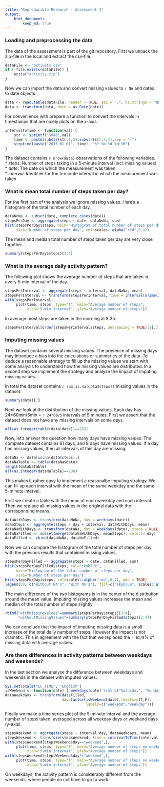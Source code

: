 ```yaml
---
title: "Reproducible Research - Assessment 1"
output:
    html_document:
        keep_md: true
---
```


### Loading and preprocessing the data
The data of the assessment is part of the git repository. First we unpack the
zip-file in the local and extract the csv-file.
```r
dataFile <- "activity.csv"
if (!file.exists(dataFile)) {
    unzip("activity.zip")
}
```

Now we can import the data and convert missing values to `r NA` and dates to date objects.
```r
data <- read.table(dataFile, header = TRUE, sep = ",", na.strings = "NA")
data <- transform(data, date = as.Date(date))
```

For convenience with prepare a function to convert the intervals in timestamps
that are nicely plots on the x-axis.
```r
intervalToTime <- function(val) {
    str <- sprintf("%04d",val)
    time <- paste(substr(str,1,2),substr(str,3,4),sep = ":")
    strptime(paste("2015-01-01", time), "%Y-%m-%d %H:%M")
}
```

The dataset contains `r nrow(data)` observations of the following variables.  
* *steps*: Number of steps taking in a 5-minute interval (incl. missing values)  
* *date*: The date on which the measurement was taken  
* *interval*: Identifier for the 5-minute interval in which the measurement was taken  

### What is mean total number of steps taken per day?

For the first part of the analysis we ignore missing values. Here's a histogram of the total number of each day.
```r
dataNoNa <- subset(data, complete.cases(data))
stepsPerDay <- aggregate(steps ~ date, dataNoNa, sum)
hist(stepsPerDay$steps, main="Histogram of total number of steps per day",
     xlab="Number of steps per day", col=scales::alpha("red",0.4))
```

The mean and median total number of steps taken per day are very close together.
```r
summary(stepsPerDay$steps)[3:4]

```

### What is the average daily activity pattern?
The following plot shows the average number of steps that are taken in every 5-min interval of the day.
```r
stepsPerInterval <- aggregate(steps ~ interval, dataNoNa, mean)
stepsPerInterval <- transform(stepsPerInterval, time = intervalToTime(interval))
with(stepsPerInterval,
     plot(time, steps, type="l", main="Average number of steps",
          xlab="5-min interval", ylab="Average number of steps"))
```

In average most steps are taken in the morning at 8:35.
```r
stepsPerInterval[order(stepsPerInterval$steps, decreasing = TRUE)[1],]
```

### Imputing missing values
The dataset contains several missing values. The presence of missing days may introduce a bias into the calculations or summaries of the data. To deduce a reasonable
strategy to fill up the missing values we start with some analysis to understand
how the missing values are distributed. In a second step we implement the strategy
and analyse the impact of imputing missing values.

In total the dataset contains `r sum(is.na(data$steps))` missing values in the dataset.
```r
summary(data)[7]
```

Next we look at the distribution of the missing values. Each day has
24*60min/5min = `r 24*60/5` intervals of 5 minutes. First we assert that the dataset
does not have any missing intervals on some days.
```r
all(as.integer(table(data$date))==288)
```

Now, let's answer the question how many days have missing values. The complete dataset contains 61 days, and 8 days have missing values. If a day has missing values, then all intervals of this day are missing.
```r
dataNa <- data[is.na(data$steps),]
dataNaTable <- table(dataNa$date)
length(dataNaTable)
all(as.integer(dataNaTable)==288)
```

This makes it rather easy to implement a reasonalbe imputing strategy. We can fill up each interval with the mean of the same weekday and the same 5-minute interval.

First we create a table with the mean of each weekday and each interval. Then we replace all missing values in the original data with the corresponding means.
```r
dataWithDays <- transform(dataNoNa, day = weekdays(date))
meanSteps <- aggregate(steps ~ day + interval, dataWithDays, mean)
dataNaWithDays <- transform(dataNa, day = weekdays(date), steps = NULL)
dataNaFilled <- subset(merge(dataNaWithDays, meanSteps), select=-day)
dataFilled <- rbind(dataNoNa, dataNaFilled)
```

Now we can compare the histogram of the total number of steps per day with the previous results that contained missing values.
```r
stepsPerDayFilled <- aggregate(steps ~ date, dataFilled, sum)
hist(stepsPerDayFilled$steps, col="skyblue",
     main="Histogram of the total number of steps per day",
     xlab="Number of steps per day")
hist(stepsPerDay$steps, col=scales::alpha("red",0.4), add = TRUE)
legend(30, c("Without NA's", "With NA's"), fill=c("skyblue", scales::alpha("red",0.4)))
```

The main difference of the two histograms is in the center of the distribution around the mean value. Imputing missing values increases the mean and median of the total number of steps slightly.
```r
rbind("withMissingValues"=summary(stepsPerDay$steps)[3:4],
      "withoutMissingValues"=summary(stepsPerDayFilled$steps)[3:4])

```

We can conclude that the impact of imputing missing data is a small increase of the total daily number of steps. However the impact is not dramatic. This in agreement with the fact that we replaced the `r 61/8`% of missing data with average values.

### Are there differences in activity patterns between weekdays and weekends?
In the last section we analyse the difference between weekdays and weekends in the dataset with imputed values.
```r
Sys.setlocale("LC_TIME", "English")
isWeekend <- function(date) { weekdays(date) %in% c("Saturday", "Sunday")}
dataWeekdays <- transform(dataFilled,
                          day=factor(isWeekend(date),levels=c(T,F),
                                     labels=c("weekend","weekday")))
```

Finally we make a time series plot of the 5-minute interval and the average number of steps taken, averaged across all weekday days or weekend days (y-axis).
```r
stepsWeekend <- aggregate(steps ~ interval+day, dataWeekdays, mean)
stepsWeekend <- transform(stepsWeekend, time = intervalToTime(interval))
with(stepsWeekend[stepsWeekend$day=="weekend",],
     plot(time, steps, type="l", main="Average number of steps on weekend",
          xlab="5-min interval", ylab="Average number of steps"))
with(stepsWeekend[stepsWeekend$day!="weekend",],
     plot(time, steps, type="l", main="Average number of steps on weekdays",
          xlab="5-min interval", ylab="Average number of steps"))
```
On weekdays, the activity pattern is considerably different from the weekends, where people do not have to go to work.